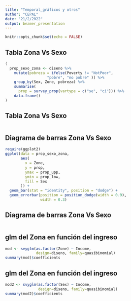 ```yaml
---
title: "Temporal_gráficos y otros"
author: "CEPAL"
date: "21/2/2022"
output: beamer_presentation
---
```


```r
knitr::opts_chunk$set(echo = FALSE)
```


## Tabla Zona Vs Sexo

```r
(
  prop_sexo_zona <- diseno %>%
    mutate(pobreza = ifelse(Poverty != "NotPoor",
                   "pobre", "no pobre" )) %>% 
    group_by(Sex, Zone, pobreza) %>%
    summarise(
      prop = survey_prop(vartype = c("se", "ci"))) %>% 
    data.frame()
)

```

## Tabla Zona Vs Sexo

```r
```


## Diagrama de barras Zona Vs Sexo

```r
require(ggplot2)
ggplot(data = prop_sexo_zona,
       aes(
         x = Zone,
         y = prop,
         ymax = prop_upp,
         ymin = prop_low,
         fill = Sex
       )) +
  geom_bar(stat = "identity", position = "dodge") +
  geom_errorbar(position = position_dodge(width = 0.9),
                width = 0.3)

```

## Diagrama de barras Zona Vs Sexo

```r
```




## glm del Zona en función del ingreso 

```r
mod <- svyglm(as.factor(Zone) ~ Income, 
              design=diseno, family=quasibinomial)
summary(mod)$coefficients
```

## glm del Zona en función del ingreso 

```r
mod2 <- svyglm(as.factor(Sex) ~ Income, 
               design=diseno, family=quasibinomial)
summary(mod2)$coefficients

```
